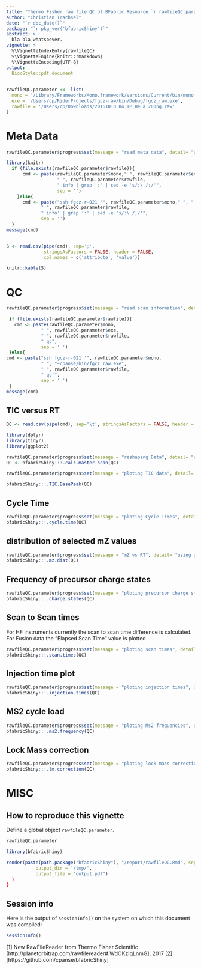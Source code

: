 ```yaml
---
title: "Thermo Fisher raw file QC of BFabric Resource `r rawfileQC.parameter$resourceid`"
author: "Christian Trachsel"
date: "`r doc_date()`"
package: "`r pkg_ver('bfabricShiny')`"
abstract: >
  bla bla whatsoever.
vignette: >
  %\VignetteIndexEntry{rawfileQC}
  %\VignetteEngine{knitr::rmarkdown}
  %\VignetteEncoding{UTF-8}
output: 
  BiocStyle::pdf_document
---
```


```r

rawfileQC.parameter <<- list(
  mono = '/Library/Frameworks/Mono.framework/Versions/Current/bin/mono',
  exe = '/Users/cp/RiderProjects/fgcz-raw/bin/Debug/fgcz_raw.exe',
  rawfile = '/Users/cp/Downloads/20161010_04_TP_HeLa_200ng.raw'
)


```

\newpage

# Meta Data

```r

rawfileQC.parameter$progress$set(message = "read meta data", detail= "using ThermorFileReader", value = 0.1)

library(knitr)
  if (file.exists(rawfileQC.parameter$rawfile)){
      cmd <- paste(rawfileQC.parameter$mono," ", rawfileQC.parameter$exe, 
                   " ", rawfileQC.parameter$rawfile,
                   " info | grep ':' | sed -e 's/:\ /;/'",
                   sep = '')
    }else{
      cmd <- paste("ssh fgcz-r-021 '", rawfileQC.parameter$mono," ", "~cpanse/bin/fgcz_raw.exe", 
             " ", rawfileQC.parameter$rawfile,
             " info' | grep ':' | sed -e 's/:\ /;/'",
             sep = '')
  }
message(cmd)


S <- read.csv(pipe(cmd), sep=';', 
              stringsAsFactors = FALSE, header = FALSE,
              col.names = c('attribute', 'value'))

knitr::kable(S)
```


# QC

```r
rawfileQC.parameter$progress$set(message = "read scan information", detail= "using ThermorFileReader", value = 0.3)

 if (file.exists(rawfileQC.parameter$rawfile)){
   cmd <- paste(rawfileQC.parameter$mono, 
             " ", rawfileQC.parameter$exe, 
             " ", rawfileQC.parameter$rawfile,
             " qc", 
             sep = ' ')
 }else{
cmd <- paste("ssh fgcz-r-021 '", rawfileQC.parameter$mono, 
             " ", "~cpanse/bin/fgcz_raw.exe", 
             " ", rawfileQC.parameter$rawfile,
             " qc'", 
             sep = ' ')
 }
message(cmd)
```

## TIC versus RT

```r
QC <- read.csv(pipe(cmd), sep='\t', stringsAsFactors = FALSE, header = TRUE)

library(dplyr)
library(tidyr)
library(ggplot2)
```

```r
rawfileQC.parameter$progress$set(message = "reshaping Data", detail= "using magic", value = 0.4)
QC <- bfabricShiny:::.calc.master.scan(QC)

```

```r
rawfileQC.parameter$progress$set(message = "ploting TIC data", detail= "using ggplot2", value = 0.4)

bfabricShiny:::.TIC.BasePeak(QC)
```

## Cycle Time

```r
rawfileQC.parameter$progress$set(message = "ploting Cycle Times", detail= "using ggplot2", value = 0.4)
bfabricShiny:::.cycle.time(QC)
```

## distribution of selected mZ values

```r
rawfileQC.parameter$progress$set(message = "mZ vs RT", detail= "using ggplot2", value = 0.4)
bfabricShiny:::.mz.dist(QC)
```

## Frequency of precursor charge states

```r
rawfileQC.parameter$progress$set(message = "ploting precursor charge states", detail= "using ggplot2", value = 0.4)
bfabricShiny:::.charge.states(QC)
```

## Scan to Scan times
For HF instruments currently the scan to scan time difference is calculated. For Fusion data the "Elapsed Scan Time" value is 
plotted

```r
rawfileQC.parameter$progress$set(message = "ploting scan times", detail= "using ggplot2", value = 0.4)
bfabricShiny:::.scan.times(QC)
```

## Injection time plot

```r
rawfileQC.parameter$progress$set(message = "ploting injection times", detail= "using ggplot2", value = 0.4)
bfabricShiny:::.injection.times(QC)
```

## MS2 cycle load

```r
rawfileQC.parameter$progress$set(message = "ploting Ms2 frequencies", detail= "using ggplot2", value = 0.4)
bfabricShiny:::.ms2.frequency(QC)
```

## Lock Mass correction

```r
rawfileQC.parameter$progress$set(message = "ploting lock mass corrections", detail= "using ggplot2", value = 0.4)
bfabricShiny:::.lm.correction(QC)
```


\newpage

# MISC

## How to reproduce this vignette

Define a global object `rawfileQC.parameter`.

```r
rawfileQC.parameter
```

```r
library(bfabricShiny)

render(paste(path.package("bfabricShiny"), "/report/rawfileQC.Rmd", sep='/'),
           output_dir = '/tmp/',
           output_file = "output.pdf")
  )
}
```
## Session info

Here is the output of `sessionInfo()` on the system on which this
document was compiled:

```r
sessionInfo()
```


[1] New RawFileReader from Thermo Fisher Scientific [http://planetorbitrap.com/rawfilereader#.WdOKzIqLnmG], 2017
[2] [https://github.com/cpanse/bfabricShiny]
